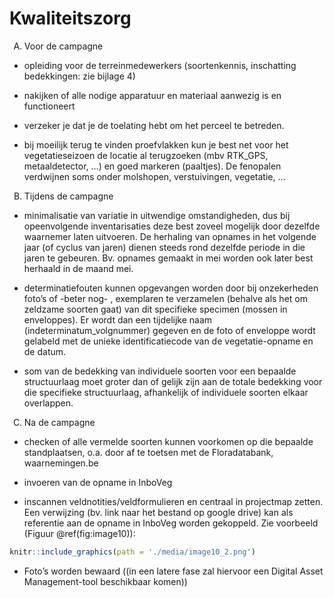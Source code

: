 # Kwaliteitszorg

A)  Voor de campagne

-   opleiding voor de terreinmedewerkers (soortenkennis, inschatting bedekkingen: zie bijlage 4)

-   nakijken of alle nodige apparatuur en materiaal aanwezig is en functioneert

-   verzeker je dat je de toelating hebt om het perceel te betreden.

-   bij moeilijk terug te vinden proefvlakken kun je best net voor het vegetatieseizoen de locatie al terugzoeken (mbv RTK_GPS, metaaldetector, ...) en goed markeren (paaltjes).
    De fenopalen verdwijnen soms onder molshopen, verstuivingen, vegetatie, ...

B)  Tijdens de campagne

-   minimalisatie van variatie in uitwendige omstandigheden, dus bij opeenvolgende inventarisaties deze best zoveel mogelijk door dezelfde waarnemer laten uitvoeren.
    De herhaling van opnames in het volgende jaar (of cyclus van jaren) dienen steeds rond dezelfde periode in die jaren te gebeuren.
    Bv.
    opnames gemaakt in mei worden ook later best herhaald in de maand mei.

-   determinatiefouten kunnen opgevangen worden door bij onzekerheden foto's of -beter nog- , exemplaren te verzamelen (behalve als het om zeldzame soorten gaat) van dit specifieke specimen (mossen in enveloppes).
    Er wordt dan een tijdelijke naam (indeterminatum_volgnummer) gegeven en de foto of enveloppe wordt gelabeld met de unieke identificatiecode van de vegetatie-opname en de datum.

-   som van de bedekking van individuele soorten voor een bepaalde structuurlaag moet groter dan of gelijk zijn aan de totale bedekking voor die specifieke structuurlaag, afhankelijk of individuele soorten elkaar overlappen.

C)  Na de campagne

-   checken of alle vermelde soorten kunnen voorkomen op die bepaalde standplaatsen, o.a.
    door af te toetsen met de Floradatabank, waarnemingen.be

-   invoeren van de opname in InboVeg

-   inscannen veldnotities/veldformulieren en centraal in projectmap zetten.
    Een verwijzing (bv. link naar het bestand op google drive) kan als referentie aan de opname in InboVeg worden gekoppeld.
    Zie voorbeeld (Figuur \@ref(fig:image10)):

```r
knitr::include_graphics(path = './media/image10_2.png')
```

-   Foto's worden bewaard ((in een latere fase zal hiervoor een Digital Asset Management-tool beschikbaar komen))
